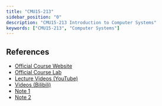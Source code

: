 ```yaml
---
title: "CMU15-213"
sidebar_position: "0"
description: "CMU15-213 Introduction to Computer Systems"
keywords: ["CMU15-213", "Computer Systems"]
---
```


## References

- [Official Course Website](https://www.cs.cmu.edu/~213/index.html)
- [Official Course Lab](https://csapp.cs.cmu.edu/3e/labs.html)
- [Lecture Videos (YouTube)](https://www.youtube.com/watch?v=ScMxnXq6fbI&list=PLcQU3vbfgCc9sVAiHf5761UUApjZ3ZD3x)
- [Videos (Bilibili)](https://www.bilibili.com/video/BV1cD4y1D7uR/?vd_source=0b8d45cc2260b9a7a9d948d819ac16f3)
- [Note 1](https://hackmd.io/@sysprog/CSAPP/https%3A%2F%2Fhackmd.io%2Fs%2FSJ7V-qikG)
- [Note 2](https://fengmuzi2003.gitbook.io/csapp3e)
